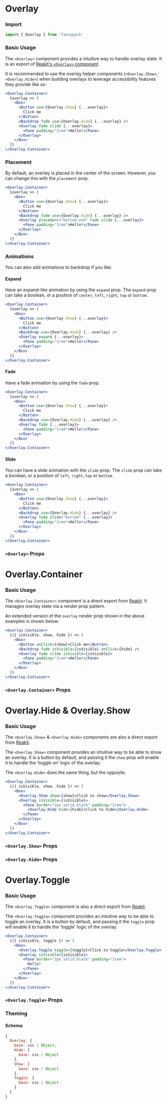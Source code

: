 
# Overlay

### Import

```jsx
import { Overlay } from 'fannypack'
```

### Basic Usage

The `<Overlay>` component provides a intuitive way to handle overlay state. It is an export of [Reakit's `<Overlay>` component](https://reakit.io/components/overlay).

It is recommended to use the overlay helper components (`<Overlay.Show>`, `<Overlay.Hide>`) when building overlays to leverage accessibility features they provide like so:

```.jsx
<Overlay.Container>
  {overlay => (
    <Box>
      <Button use={Overlay.Show} {...overlay}>
        Click me
      </Button>
      <Backdrop fade use={Overlay.Hide} {...overlay} />
      <Overlay fade slide {...overlay}>
        <Pane padding="1rem">Hello!</Pane>
      </Overlay>
    </Box>
  )}
</Overlay.Container>
```

### Placement

By default, an overlay is placed in the center of the screen. However, you can change this with the `placement` prop.

```.jsx
<Overlay.Container>
  {overlay => (
    <Box>
      <Button use={Overlay.Show} {...overlay}>
        Click me
      </Button>
      <Backdrop fade use={Overlay.Hide} {...overlay} />
      <Overlay placement="bottom-end" fade slide {...overlay}>
        <Pane padding="1rem">Hello!</Pane>
      </Overlay>
    </Box>
  )}
</Overlay.Container>
```

### Animations

You can also add animations to backdrop if you like.

#### Expand

Have an expand-like animation by using the `expand` prop. The `expand` prop can take a boolean, or a position of `center`, `left`, `right`, `top` or `bottom`.

```.jsx
<Overlay.Container>
  {overlay => (
    <Box>
      <Button use={Overlay.Show} {...overlay}>
        Click me
      </Button>
      <Backdrop use={Overlay.Hide} {...overlay} />
      <Overlay expand {...overlay}>
        <Pane padding="1rem">Hello!</Pane>
      </Overlay>
    </Box>
  )}
</Overlay.Container>
```

#### Fade

Have a fade animation by using the `fade` prop.

```.jsx
<Overlay.Container>
  {overlay => (
    <Box>
      <Button use={Overlay.Show} {...overlay}>
        Click me
      </Button>
      <Backdrop use={Overlay.Hide} {...overlay} />
      <Overlay fade {...overlay}>
        <Pane padding="1rem">Hello!</Pane>
      </Overlay>
    </Box>
  )}
</Overlay.Container>
```

#### Slide

You can have a slide animation with the `slide` prop. The `slide` prop can take a boolean, or a position of `left`, `right`, `top` or `bottom`.

```.jsx
<Overlay.Container>
  {overlay => (
    <Box>
      <Button use={Overlay.Show} {...overlay}>
        Click me
      </Button>
      <Backdrop use={Overlay.Hide} {...overlay} />
      <Overlay fade slide="bottom" {...overlay}>
        <Pane padding="1rem">Hello!</Pane>
      </Overlay>
    </Box>
  )}
</Overlay.Container>
```

### `<Overlay>` Props

<PropsTable component={Overlay} />

# Overlay.Container

### Basic Usage

The `<Overlay.Container>` component is a direct export from [Reakit](https://reakit.io). It manages overlay state via a render prop pattern.

An extended version of the `overlay` render prop shown in the above examples is shown below:

```.jsx
<Overlay.Container>
  {({ isVisible, show, hide }) => (
    <Box>
      <Button onClick={show}>Click me</Button>
      <Backdrop fade isVisible={isVisible} onClick={hide} />
      <Overlay fade slide isVisible={isVisible}>
        <Pane padding="1rem">Hello!</Pane>
      </Overlay>
    </Box>
  )}
</Overlay.Container>
```

### `<Overlay.Container>` Props

<PropsTable component={OverlayContainer} />

# Overlay.Hide & Overlay.Show

### Basic Usage

The `<Overlay.Show>` & `<Overlay.Hide>` components are also a direct export from [Reakit](https://reakit.io/components/overlay/overlayshow).

The `<Overlay.Show>` component provides an intuitive way to be able to show an overlay. It is a button by default, and passing it the `show` prop will enable it to handle the 'toggle on' logic of the overlay.

The `<Overlay.Hide>` does the same thing, but the opposite.

```.jsx
<Overlay.Container>
  {({ isVisible, show, hide }) => (
    <Box>
      <Overlay.Show show={show}>Click to show</Overlay.Show>
      <Overlay isVisible={isVisible}>
        <Pane border="2px solid black" padding="1rem">
          <Overlay.Hide hide={hide}>Click to hide</Overlay.Hide>
        </Pane>
      </Overlay>
    </Box>
  )}
</Overlay.Container>
```

### `<Overlay.Show>` Props

<PropsTable component={OverlayShow} />

### `<Overlay.Hide>` Props

<PropsTable component={OverlayHide} />

# Overlay.Toggle

### Basic Usage

The `<Overlay.Toggle>` component is also a direct export from [Reakit](https://reakit.io/components/overlay/overlayshow).

The `<Overlay.Toggle>` component provides an intuitive way to be able to toggle an overlay. It is a button by default, and passing it the `toggle` prop will enable it to handle the 'toggle' logic of the overlay.

```.jsx
<Overlay.Container>
  {({ isVisible, toggle }) => (
    <Box>
      <Overlay.Toggle toggle={toggle}>Click to toggle</Overlay.Toggle>
      <Overlay isVisible={isVisible}>
        <Pane border="2px solid black" padding="1rem">
          Hello!
        </Pane>
      </Overlay>
    </Box>
  )}
</Overlay.Container>
```

### `<Overlay.Toggle>` Props

<PropsTable component={OverlayToggle} />

### Theming

#### Schema

```jsx
{
  Overlay: {
    base: css | Object,
    Hide: {
      base: css | Object
    },
    Show: {
      base: css | Object
    },
    Toggle: {
      base: css | Object
    }
  }
}
```
